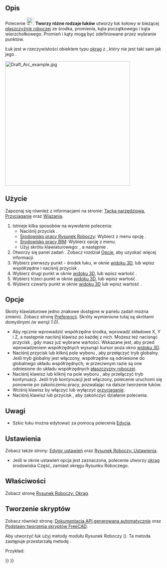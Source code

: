 <languages/>

{{Docnav/pl
|[[Draft_Fillet/pl|Zaokrąglenie]]
|[[Draft_Arc_3Points/pl|Łuk przez trzy punkty]]
|[[Draft_Workbench/pl|Środowisko pracy Rysunek Roboczy]]
|IconL=Draft_Fillet.svg 
|IconR=Draft_Arc_3Points.svg
|IconC=Workbench_Draft.svg
}}

{{GuiCommand/pl
|Name=Draft Arc
|Name/pl=Rysunek Roboczy: Łuk
|MenuLocation=Kreślenie → Narzędzia łuku → Łuk<br>Kreślenie 2D → Łuk
|Workbenches=[[Draft_Workbench/pl|Rysunek Roboczy]], [[BIM_Workbench/pl|BIM]]
|Shortcut={{KEY|A}} {{KEY|R}}
|Version=0.7
|SeeAlso=[[Draft_Circle/pl|Okrąg]], [[Draft_Arc_3Points/pl|Łuk przez trzy punkty]]
}}

<span id="Description"></span>
==Opis==

Polecenie [[Image:Draft_Arc.svg|24px]] '''Tworzy różne rodzaje łuków''' utworzy łuk kołowy w bieżącej [[Draft_SelectPlane/pl|płaszczyźnie roboczej]] ze środka, promienia, kąta początkowego i kąta wierzchołkowego. Promień i kąty mogą być zdefiniowane przez wybranie punktów.

Łuk jest w rzeczywistości obiektem typu [[Draft_Circle/pl|okrąg]] z {{PropertyData/pl|kątem pierwszym}}, który nie jest taki sam jak jego {{PropertyData/pl|kąt drugi}}.

[[Image:Draft_Arc_example.jpg|400px]] 
{{Caption|Łuk zdefiniowany za pomocą czterech punktów, środka, promienia, punkty początku i końca łuku.}}

<span id="Usage"></span>
==Użycie==

Zapoznaj się również z informacjami na stronie: [[Draft_Tray/pl|Tacka narzędziowa]], [[Draft_Snap/pl|Przyciąganie]] oraz [[Draft_Constrain/pl|Wiązania]].

# Istnieje kilka sposobów na wywołanie polecenia:
#* Naciśnij przycisk {{Button|[[Image:Draft_Arc.svg|16px]] [[Draft_Arc/pl|Tworzy różne rodzaje łuków ...]]}}.
#* [[Draft_Workbench/pl|Środowisko pracy Rysunek Roboczy]]: Wybierz z menu opcję {{MenuCommand|Kreślenie → Narzędzia łuku → [[Image:Draft_Arc.svg|16px]] Łuk}}.
#* [[BIM_Workbench/pl|Środowisko pracy BIM]]: Wybierz opcję {{MenuCommand|Kreślenie 2D → [[Image:Draft_Arc.svg|16px]] Łuk}} z menu.
#* Użyj skrótu klawiaturowego: {{KEY|A}}, a następnie {{KEY|R}}.
# Otworzy się panel zadań {{MenuCommand|Łuk}}. Zobacz rozdział [[#Opcje|Opcje]], aby uzyskać więcej informacji.
# Wybierz pierwszy punkt - środek łuku, w oknie [[3D_view/pl|widoku 3D]], lub wpisz współrzędne i naciśnij przycisk {{Button|[[Image:Draft_AddPoint.svg|16px]] Wprowadź punkt}}.
# Wybierz drugi punkt w oknie [[3D_view/pl|widoku 3D]], lub wpisz wartość {{MenuCommand|Promienia}}.
# Wybierz trzeci punkt w oknie [[3D_view/pl|widoku 3D]], lub wpisz wartość {{MenuCommand|Kąta rozpoczęcia}}.
# Wybierz czwarty punkt w oknie [[3D_view/pl|widoku 3D]] lub wpisz wartość {{MenuCommand|Kąta otwarcia}}.

<span id="Options"></span>
==Opcje==

Skróty klawiaturowe jedno znakowe dostępne w panelu zadań można zmienić. Zobacz stronę [[Draft_Preferences/pl|Preferencji]]. Skróty wymienione tutaj są skrótami domyślnymi ''(w wersji 1.0)''.

* Aby ręcznie wprowadzić współrzędne środka, wprowadź składowe X, Y i Z, a następnie naciśnij klawisz {{KEY|Enter}} po każdej z nich. Możesz też nacisnąć przycisk {{Button|[[Image:Draft_AddPoint.svg|16px]] Wprowadź punkt}}, gdy masz już wybrane wartości. Wskazane jest, aby przed wprowadzeniem współrzędnych wysunąć kursor poza okno [[3D_view/pl|widoku 3D]].
* Naciśnij przycisk {{KEY|G}} lub kliknij pole wyboru {{MenuCommand|Globalnie}}, aby przełączyć tryb globalny. Jeśli tryb globalny jest włączony, współrzędne są odniesione do globalnego układu współrzędnych, w przeciwnym razie są one odniesione do układu współrzędnych [[Draft_SelectPlane/pl|płaszczyzny roboczej]].
* Naciśnij klawisz {{KEY|N}} lub kliknij na pole wyboru {{MenuCommand|Kontynuuj}}, aby przełączyć tryb kontynuacji. Jeśli tryb kontynuacji jest włączony, polecenie uruchomi się ponownie po zakończeniu pracy, pozwalając na dalsze tworzenie łuków.
* Wciśnij klawisz {{KEY|S}} by włączyć lub wyłączyć [[Draft_Snap/pl|przyciąganie]].
* Naciśnij klawisz {{KEY|Esc}} lub przycisk {{Button|Zamknij}}, aby zakończyć działanie polecenia.

<span id="Notes"></span>
==Uwagi==

* Szkic łuku można edytować za pomocą polecenia [[Draft_Edit/pl|Edycja]].

<span id="Preferences"></span>
==Ustawienia==

Zobacz także strony: [[Preferences_Editor/pl|Edytor ustawień]] oraz [[Draft_Preferences/pl|Rysunek Roboczy: Ustawienia]].

* Jeśli w oknie ustawień opcja {{MenuCommand|Edycja → Preferencje → Rysunek Roboczy → Ustawienia ogólne → Opcje narzędzi do kreślenia → Używaj elementów pierwotnych, gdy jest to możliwe}} jest zaznaczona, polecenie utworzy [[Part_Circle/pl|okrąg]] środowiska Część, zamiast okręgu Rysunku Roboczego.

<span id="Properties"></span>
==Właściwości==

Zobacz stronę [[Draft_Circle/pl#W.C5.82a.C5.9Bciwo.C5.9Bci|Rysunek Roboczy: Okrąg]].

<span id="Scripting"></span>
==Tworzenie skryptów==

Zobacz również stronę: [https://freecad.github.io/SourceDoc/ Dokumentacja API generowana automatycznie] oraz [[FreeCAD_Scripting_Basics/pl|Podstawy tworzenia skryptów FreeCAD]].

Aby utworzyć łuk użyj metody {{incode|make_circle}} modułu Rysunek Roboczy ({{Version/pl|0.19}}). Ta metoda zastępuje przestarzałą metodę {{incode|makeCircle}}.

Przykład:

{{Code|code=
import FreeCAD as App
import Draft

doc = App.newDocument()

arc1 = Draft.make_circle(200, startangle=0, endangle=90)
arc2 = Draft.make_circle(500, startangle=20, endangle=160)
arc3 = Draft.make_circle(750, startangle=-30, endangle=-150)

doc.recompute()
}}


{{Docnav/pl
|[[Draft_Fillet/pl|Zaokrąglenie]]
|[[Draft_Arc_3Points/pl|Łuk przez trzy punkty]]
|[[Draft_Workbench/pl|Środowisko pracy Rysunek Roboczy]]
|IconL=Draft_Fillet.svg 
|IconR=Draft_Arc_3Points.svg
|IconC=Workbench_Draft.svg
}}

{{Draft Tools navi{{#translation:}}}}
{{Userdocnavi{{#translation:}}}}